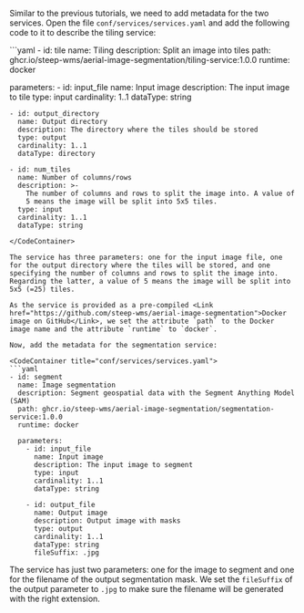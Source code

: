 
Similar to the previous tutorials, we need to add metadata for the two services. Open the file `conf/services/services.yaml` and add the following code to it to describe the tiling service:

<CodeContainer title="conf/services/services.yaml">
```yaml
- id: tile
  name: Tiling
  description: Split an image into tiles
  path: ghcr.io/steep-wms/aerial-image-segmentation/tiling-service:1.0.0
  runtime: docker

  parameters:
    - id: input_file
      name: Input image
      description: The input image to tile
      type: input
      cardinality: 1..1
      dataType: string

    - id: output_directory
      name: Output directory
      description: The directory where the tiles should be stored
      type: output
      cardinality: 1..1
      dataType: directory

    - id: num_tiles
      name: Number of columns/rows
      description: >-
        The number of columns and rows to split the image into. A value of
        5 means the image will be split into 5x5 tiles.
      type: input
      cardinality: 1..1
      dataType: string
```
</CodeContainer>

The service has three parameters: one for the input image file, one for the output directory where the tiles will be stored, and one specifying the number of columns and rows to split the image into. Regarding the latter, a value of 5 means the image will be split into 5x5 (=25) tiles.

As the service is provided as a pre-compiled <Link href="https://github.com/steep-wms/aerial-image-segmentation">Docker image on GitHub</Link>, we set the attribute `path` to the Docker image name and the attribute `runtime` to `docker`.

Now, add the metadata for the segmentation service:

<CodeContainer title="conf/services/services.yaml">
```yaml
- id: segment
  name: Image segmentation
  description: Segment geospatial data with the Segment Anything Model (SAM)
  path: ghcr.io/steep-wms/aerial-image-segmentation/segmentation-service:1.0.0
  runtime: docker

  parameters:
    - id: input_file
      name: Input image
      description: The input image to segment
      type: input
      cardinality: 1..1
      dataType: string

    - id: output_file
      name: Output image
      description: Output image with masks
      type: output
      cardinality: 1..1
      dataType: string
      fileSuffix: .jpg
```
</CodeContainer>

The service has just two parameters: one for the image to segment and one for the filename of the output segmentation mask. We set the `fileSuffix` of the output parameter to `.jpg` to make sure the filename will be generated with the right extension.
